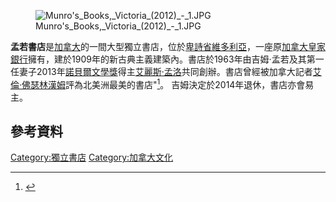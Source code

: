[[File:Munro's_Books,_Victoria_(2012)_-_1.JPG|thumb]]

'''孟若書店'''是[[加拿大|加拿大]]的一間大型獨立書店，位於[[卑詩省|卑詩省]][[維多利亞_(卑詩)|維多利亞]]，一座原[[加拿大皇家銀行|加拿大皇家銀行]]擁有，建於1909年的新古典主義建築內。書店於1963年由吉姆·孟若及其第一任妻子2013年[[諾貝爾文學獎|諾貝爾文學獎]]得主[[艾麗斯·孟洛|艾麗斯·孟洛]]共同創辦。書店曾經被加拿大記者[[艾倫·佛瑟林漢姆|艾倫·佛瑟林漢姆]]評為北美洲最美的書店"<ref name="insider">{{cite news |url=http://www.businessinsider.com/canadian-novelist-alice-munro-wins-nobel-prize-in-literature-2013-10 |title=Canadian Author Alice Munro Wins Nobel Prize In Literature |agency=[[Agence_France-Presse|Agence France-Presse]] |date=October 10, 2013 |accessdate=October 26, 2013 |archive-date=2014-01-11 |archive-url=https://web.archive.org/web/20140111005749/http://www.businessinsider.com/canadian-novelist-alice-munro-wins-nobel-prize-in-literature-2013-10 |dead-url=no }}</ref>。
吉姆決定於2014年退休，書店亦會易主。
==參考資料==

{{REFLIST}}

[[Category:獨立書店|Category:獨立書店]]
[[Category:加拿大文化|Category:加拿大文化]]